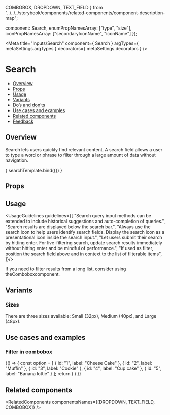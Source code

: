   COMBOBOX,
  DROPDOWN,
  TEXT_FIELD
} from "../../../storybook/components/related-components/component-description-map";

  component: Search,
  enumPropNamesArray: ["type", "size"],
  iconPropNamesArray: ["secondaryIconName", "iconName"]
});

<Meta
  title="Inputs/Search"
  component={ Search }
  argTypes={ metaSettings.argTypes }
  decorators={ metaSettings.decorators }
/>

<!--- Component template -->


<!--- Component documentation -->

# Search
- [Overview](#overview)
- [Props](#props)
- [Usage](#usage)
- [Variants](#variants)
- [Do’s and don’ts](#dos-and-donts)
- [Use cases and examples](#use-cases-and-examples)
- [Related components](#related-components)
- [Feedback](#feedback)

## Overview
Search lets users quickly find relevant content. A search field allows a user to type a word or phrase to filter through a large amount of data without navigation.

<Canvas>
  <Story name="Overview"
         args={ {placeholder: "Placeholder text here", wrapperClassName: "monday-storybook-search_size"} }>
    { searchTemplate.bind({}) }
  </Story>
</Canvas>

## Props
<ArgsTable story="Overview" />

## Usage
<UsageGuidelines guidelines={[
  "Search query input methods can be extended to include historical suggestions and auto-completion of queries.",
  "Search results are displayed below the search bar.",
  "Always use the search icon to help users identify search fields. Display the search icon as a presentational icon inside the search input.",
  "Let users submit their search by hitting enter. For live-filtering search, update search results immediately without hitting enter and be mindful of performance.",
  "If used as filter, position the search field above and in context to the list of filterable items",
]}/>

<Tip title="Not what you were looking for?">If you need to filter results from a long list, consider using the<Link href="/?path=/docs/inputs-combobox--overview" size={Link.sizes.SMALL}>Combobox</Link>component.</Tip>

## Variants
### Sizes
There are three sizes available: Small (32px), Medium (40px), and Large (48px).
<Canvas>
  <Story name="Sizes">
    <div className="monday-storybook-search_box">
      <Search placeholder="Small" size={Search.sizes.SMALL} />
      <Search placeholder="Medium" />
      <Search placeholder="Large" size={Search.sizes.LARGE} />
     </div>
  </Story>
</Canvas>

## Use cases and examples
### Filter in combobox
<Canvas>
  <Story name="Filter in combobox">
    {() => {
      const option = [
        { id: "1", label: "Cheese Cake" },
        { id: "2", label: "Muffin" },
        { id: "3", label: "Cookie" },
        { id: "4", label: "Cup cake" },
        { id: "5", label: "Banana lottie" }
     ];
     return (
       <DialogContentContainer className="monday-storybook-search_wrapper">
          <Combobox
            placeholder="Placeholder text here"
            options={option}
            size={Combobox.sizes.SMALL}
            optionLineHeight={28}
          />
        </DialogContentContainer>
     )
    }}
  </Story>
</Canvas>

## Related components
<RelatedComponents componentsNames={[DROPDOWN, TEXT_FIELD, COMBOBOX]} />
